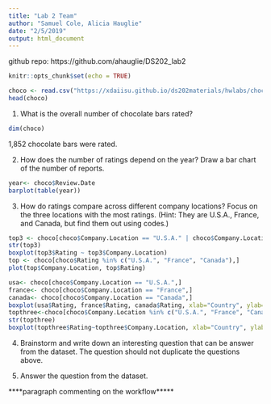 ```yaml
---
title: "Lab 2 Team"
author: "Samuel Cole, Alicia Hauglie"
date: "2/5/2019"
output: html_document
---
```


github repo: https://github.com/ahauglie/DS202_lab2


```r
knitr::opts_chunk$set(echo = TRUE)
```

```r
choco <- read.csv("https://xdaiisu.github.io/ds202materials/hwlabs/choco.csv")
head(choco)
```

1. What is the overall number of chocolate bars rated?
``` r
dim(choco)
```

1,852 chocolate bars were rated. 



2. How does the number of ratings depend on the year? Draw a bar chart of the number of reports.
``` r
year<- choco$Review.Date
barplot(table(year))
```
3. How do ratings compare across different company locations? Focus on the three locations with the most ratings. (Hint: They are U.S.A., France, and Canada, but find them out using codes.)
```r
top3 <- choco[choco$Company.Location == "U.S.A." | choco$Company.Location == "France" | choco$Company.Location == "Canada", ]
str(top3)
boxplot(top3$Rating ~ top3$Company.Location)
top <- choco[choco$Rating %in% c("U.S.A.", "France", "Canada"),]
plot(top$Company.Location, top$Rating)

usa<- choco[choco$Company.Location == "U.S.A.",]
france<- choco[choco$Company.Location == "France",]
canada<- choco[choco$Company.Location == "Canada",]
boxplot(usa$Rating, france$Rating, canada$Rating, xlab="Country", ylab="Rating", main="Rating Distribution of Top 3 Countries")
topthree<-choco[choco$Company.Location %in% c("U.S.A.", "France", "Canada"),]
str(topthree)
boxplot(topthree$Rating~topthree$Company.Location, xlab="Country", ylab="Rating", main="Rating Distribution of Top 3 Countries", ann=TRUE)
```
4. Brainstorm and write down an interesting question that can be answer from the dataset. The question should not duplicate the questions above.

5. Answer the question from the dataset.



****paragraph commenting on the workflow*****
